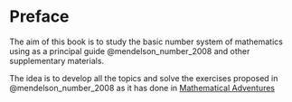 # Preface {.unnumbered}

The aim of this book is to study the basic number system of mathematics using as a principal guide @mendelson_number_2008 and other supplementary materials.

The idea is to develop all the topics and solve the exercises proposed in @mendelson_number_2008 as it has done in [Mathematical Adventures](https://www.youtube.com/@mathematicaladventures)
